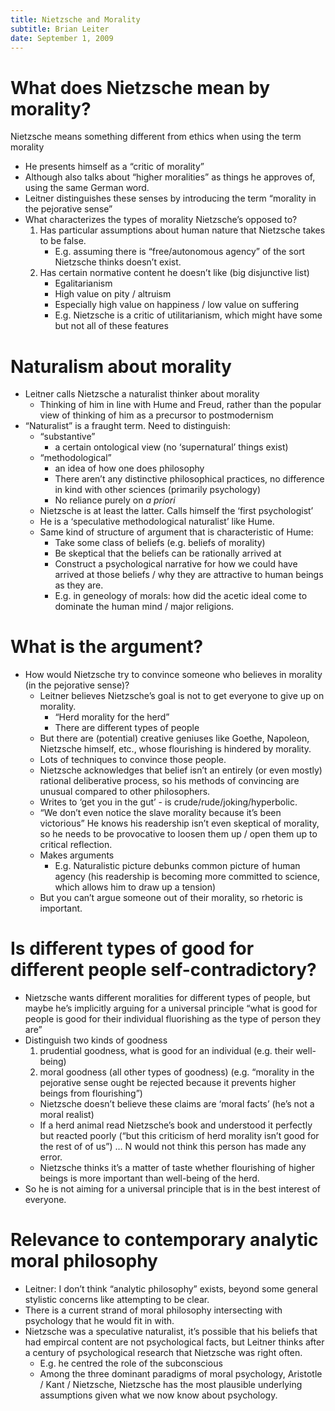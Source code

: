 ```yaml
---
title: Nietzsche and Morality
subtitle: Brian Leiter
date: September 1, 2009
---
```


# What does Nietzsche mean by morality?

Nietzsche means something different from ethics when using the term morality

- He presents himself as a "critic of morality"
- Although also talks about "higher moralities" as things he approves of, using 
  the same German word.
- Leitner distinguishes these senses by introducing the term "morality in the 
  pejorative sense"
- What characterizes the types of morality Nietzsche's opposed to?
    1. Has particular assumptions about human nature that Nietzsche takes to be 
       false.
        - E.g. assuming there is "free/autonomous agency" of the sort Nietzsche 
          thinks doesn't exist.
    2. Has certain normative content he doesn't like (big disjunctive list)
        - Egalitarianism
        - High value on pity / altruism
        - Especially high value on happiness / low value on suffering
        - E.g. Nietzsche is a critic of utilitarianism, which might have some 
          but not all of these features

# Naturalism about morality
- Leitner calls Nietzsche a naturalist thinker about morality
    - Thinking of him in line with Hume and Freud, rather than the popular view 
      of thinking of him as a precursor to postmodernism
- "Naturalist" is a fraught term. Need to distinguish:
    - "substantive"
        - a certain ontological view (no 'supernatural' things exist)
    - "methodological"
        - an idea of how one does philosophy
        - There aren't any distinctive philosophical practices, no difference in 
          kind with other sciences (primarily psychology)
        - No reliance purely on *a priori*
    - Nietzsche is at least the latter. Calls himself the 'first psychologist'
    - He is a 'speculative methodological naturalist' like Hume.
    - Same kind of structure of argument that is characteristic of Hume:
        - Take some class of beliefs (e.g. beliefs of morality)
        - Be skeptical that the beliefs can be rationally arrived at
        - Construct a psychological narrative for how we could have arrived at 
          those beliefs / why they are attractive to human beings as they are.
        - E.g. in geneology of morals: how did the acetic ideal come to dominate 
          the human mind / major religions.

# What is the argument?
- How would Nietzsche try to convince someone who believes in morality (in the 
  pejorative sense)?
  - Leitner believes Nietzsche's goal is not to get everyone to give up on 
    morality.
    - "Herd morality for the herd"
    - There are different types of people
  - But there are (potential) creative geniuses like Goethe, Napoleon, 
    Nietzsche himself, etc., whose flourishing is hindered by morality.
  - Lots of techniques to convince those people.
  - Nietzsche acknowledges that belief isn't an entirely (or even mostly) 
    rational deliberative process, so his methods of convincing are unusual 
    compared to other philosophers.
  - Writes to 'get you in the gut' - is crude/rude/joking/hyperbolic.
  - "We don't even notice the slave morality because it's been victorious" He 
    knows his readership isn't even skeptical of morality, so he needs to be 
    provocative to loosen them up / open them up to critical reflection.
  - Makes arguments
    - E.g. Naturalistic picture debunks common picture of human agency (his 
      readership is becoming more committed to science, which allows him to 
      draw up a tension)
  - But you can't argue someone out of their morality, so rhetoric is important.


# Is different types of good for different people self-contradictory?
  - Nietzsche wants different moralities for different types of people, but 
    maybe he's implicitly arguing for a universal principle "what is good for 
    people is good for their individual fluorishing as the type of person they 
    are"
  - Distinguish two kinds of goodness
    1. prudential goodness, what is good for an individual (e.g. their 
       well-being)
    2. moral goodness (all other types of goodness) (e.g. "morality in the 
       pejorative sense ought be rejected because it prevents higher beings 
       from flourishing")
      - Nietzsche doesn't believe these claims are 'moral facts' (he's not a 
        moral realist)
      - If a herd animal read Nietzsche's book and understood it perfectly but 
        reacted poorly ("but this criticism of herd morality isn't good for the 
        rest of of us") ... N would not think this person has made any error.
      - Nietzsche thinks it's a matter of taste whether flourishing of higher 
        beings is more important than well-being of the herd.
  - So he is not aiming for a universal principle that is in the best interest 
    of everyone.

# Relevance to contemporary analytic moral philosophy
- Leitner: I don't think "analytic philosophy" exists, beyond some general 
  stylistic concerns like attempting to be clear.
- There is a current strand of moral philosophy intersecting with psychology 
  that he would fit in with.
- Nietzsche was a speculative naturalist, it's possible that his beliefs that 
  had empircal content are not psychological facts, but Leitner thinks after a 
  century of psychological research that Nietzsche was right often.
  - E.g. he centred the role of the subconscious
  - Among the three dominant paradigms of moral psychology, Aristotle / Kant / 
    Nietzsche, Nietzsche has the most plausible underlying assumptions given 
    what we now know about psychology.
    